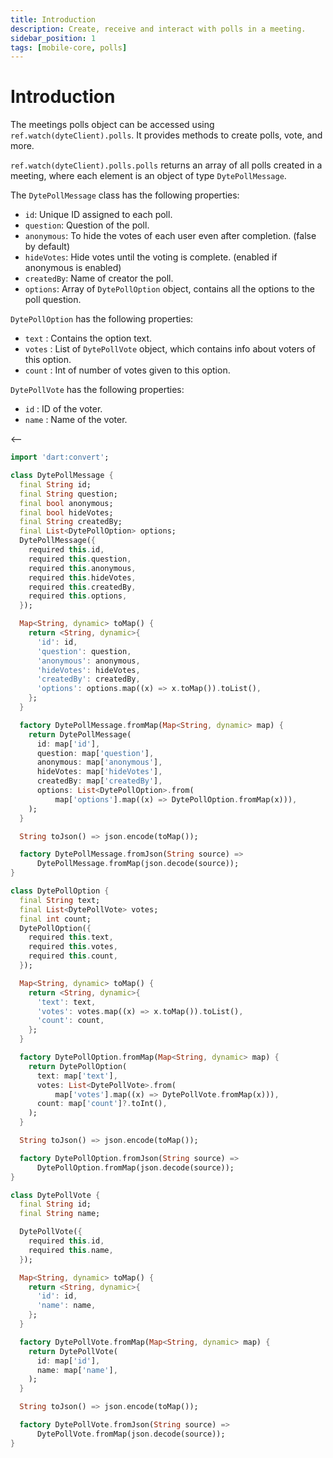 ```yaml
---
title: Introduction
description: Create, receive and interact with polls in a meeting.
sidebar_position: 1
tags: [mobile-core, polls]
---
```


# Introduction

The meetings polls object can be accessed using `ref.watch(dyteClient).polls`. It provides
methods to create polls, vote, and more.

`ref.watch(dyteClient).polls.polls` returns an array of all polls created in a meeting, where
each element is an object of type `DytePollMessage`.

The `DytePollMessage` class has the following properties:

- `id`: Unique ID assigned to each poll.
- `question`: Question of the poll.
- `anonymous`: To hide the votes of each user even after completion. (false by default)
- `hideVotes`: Hide votes until the voting is complete. (enabled if anonymous is enabled)
- `createdBy`: Name of creator the poll.
- `options`: Array of `DytePollOption` object, contains all the options to the poll question.

`DytePollOption` has the following properties:
- `text` : Contains the option text.
- `votes` : List of `DytePollVote` object, which contains info about voters of this option.  
- `count` : Int of number of votes given to this option.

`DytePollVote` has the following properties:
- `id` : ID of the voter.
- `name` : Name of the voter.


<--
```dart
import 'dart:convert';

class DytePollMessage {
  final String id;
  final String question;
  final bool anonymous;
  final bool hideVotes;
  final String createdBy;
  final List<DytePollOption> options;
  DytePollMessage({
    required this.id,
    required this.question,
    required this.anonymous,
    required this.hideVotes,
    required this.createdBy,
    required this.options,
  });

  Map<String, dynamic> toMap() {
    return <String, dynamic>{
      'id': id,
      'question': question,
      'anonymous': anonymous,
      'hideVotes': hideVotes,
      'createdBy': createdBy,
      'options': options.map((x) => x.toMap()).toList(),
    };
  }

  factory DytePollMessage.fromMap(Map<String, dynamic> map) {
    return DytePollMessage(
      id: map['id'],
      question: map['question'],
      anonymous: map['anonymous'],
      hideVotes: map['hideVotes'],
      createdBy: map['createdBy'],
      options: List<DytePollOption>.from(
          map['options'].map((x) => DytePollOption.fromMap(x))),
    );
  }

  String toJson() => json.encode(toMap());

  factory DytePollMessage.fromJson(String source) =>
      DytePollMessage.fromMap(json.decode(source));
}

class DytePollOption {
  final String text;
  final List<DytePollVote> votes;
  final int count;
  DytePollOption({
    required this.text,
    required this.votes,
    required this.count,
  });

  Map<String, dynamic> toMap() {
    return <String, dynamic>{
      'text': text,
      'votes': votes.map((x) => x.toMap()).toList(),
      'count': count,
    };
  }

  factory DytePollOption.fromMap(Map<String, dynamic> map) {
    return DytePollOption(
      text: map['text'],
      votes: List<DytePollVote>.from(
          map['votes'].map((x) => DytePollVote.fromMap(x))),
      count: map['count']?.toInt(),
    );
  }

  String toJson() => json.encode(toMap());

  factory DytePollOption.fromJson(String source) =>
      DytePollOption.fromMap(json.decode(source));
}

class DytePollVote {
  final String id;
  final String name;

  DytePollVote({
    required this.id,
    required this.name,
  });

  Map<String, dynamic> toMap() {
    return <String, dynamic>{
      'id': id,
      'name': name,
    };
  }

  factory DytePollVote.fromMap(Map<String, dynamic> map) {
    return DytePollVote(
      id: map['id'],
      name: map['name'],
    );
  }

  String toJson() => json.encode(toMap());

  factory DytePollVote.fromJson(String source) =>
      DytePollVote.fromMap(json.decode(source));
}

```
>